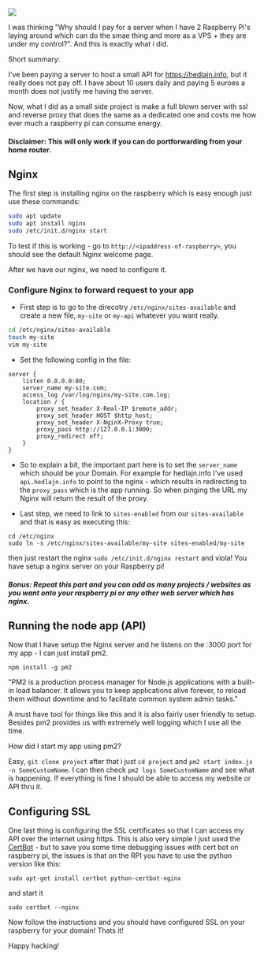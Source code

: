 

<div>
    <img src={rpi} />
</div>

I was thinking "Why should I pay for a server when I have 2 Raspberry Pi's laying around which can do the smae thing and more as a VPS + they are under my control?". 
And this is exactly what i did. 

Short summary: 

I've been paying a server to host a small API for https://hedlajn.info, but it really does not pay off. I have about 10 users daily and paying 5 euroes a month does not justify me having the server. 

Now, what I did as a small side project is make a full blown server with ssl and reverse proxy that does the same as a dedicated one and costs me how ever much a raspberry pi can consume energy. 

#### Disclaimer: This will only work if you can do portforwarding from your home router.

## Nginx

The first step is installing nginx on the raspberry which is easy enough just use these commands:

```bash
sudo apt update
sudo apt install nginx
sudo /etc/init.d/nginx start
```

To test if this is working - go to `http://<ipaddress-of-raspberry>`, you should see the default Nginx welcome page. 

After we have our nginx, we need to configure it.

### Configure Nginx to forward request to your app

- First step is to go to the direcotry `/etc/nginx/sites-available` and create a new file, `my-site` or `my-api` whatever you want really.

```bash
cd /etc/nginx/sites-available
touch my-site
vim my-site
```

- Set the following config in the file: 

```
server {
    listen 0.0.0.0:80;
    server_name my-site.com;
    access_log /var/log/nginx/my-site.com.log;
    location / {
        proxy_set_header X-Real-IP $remote_addr;
        proxy_set_header HOST $http_host;
        proxy_set_header X-NginX-Proxy true;
        proxy_pass http://127.0.0.1:3000;
        proxy_redirect off;
    }
}
```
- So to explain a bit, the important part here is to set the `server_name` which should be your Domain. For example for hedlajn.info I've used `api.hedlajn.info` to point to the nginx - which results in redirecting to the `proxy_pass` which is the app running. So when pinging the URL my Nginx will return the result of the proxy. 


- Last step, we need to link to `sites-enabled` from our `sites-available` and that is easy as executing this: 

```
cd /etc/nginx
sudo ln -s /etc/nginx/sites-available/my-site sites-enabled/my-site
```

then just restart the nginx `sudo /etc/init.d/nginx restart` and viola! You have setup a nginx server on your Raspberry pi! 

##### Bonus: Repeat this part and you can add as many projects / websites as you want onto your raspberry pi or any other web server which has nginx. 

## Running the node app (API)

Now that I have setup the Nginx server and he listens on the :3000 port for my app - I can just install pm2. 

`npm install -g pm2` 

"PM2 is a production process manager for Node.js applications with a built-in load balancer. It allows you to keep applications alive forever, to reload them without downtime and to facilitate common system admin tasks."

A must have tool for things like this and it is also fairly user friendly to setup. Besides pm2 provides us with extremely well logging which I use all the time. 

How did I start my app using pm2? 

Easy, `git clone project` after that i just `cd project` and `pm2 start index.js -n SomeCustomName`. I can then check `pm2 logs SomeCustomName` and see what is happening. If everything is fine I should be able to access my website or API thru it. 

## Configuring SSL 

One last thing is configuring the SSL certificates so that I can access my API over the internet using https. This is also very simple I just used the [CertBot](https://certbot.eff.org/) - but to save you some time debugging issues with cert bot on raspberry pi, the issues is that on the RPI you have to use the python version like this: 

```
sudo apt-get install certbot python-certbot-nginx
```

and start it 

```
sudo certbot --nginx
```

Now follow the instructions and you should have configured SSL on your raspberry for your domain! Thats it! 

Happy hacking! 





